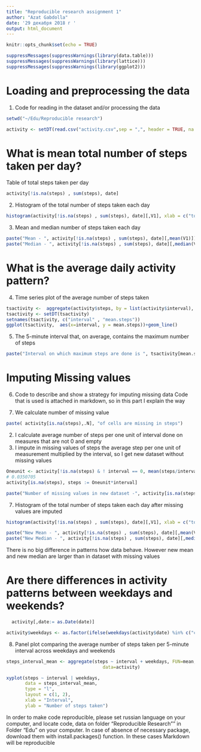 ---
title: "Reproducible research assignment 1"
author: "Azat Gabdolla"
date: '29 декабря 2018 г '
output: html_document
---

```{r setup, include=FALSE}
knitr::opts_chunk$set(echo = TRUE)
```


```{r}
suppressMessages(suppressWarnings(library(data.table)))
suppressMessages(suppressWarnings(library(lattice)))
suppressMessages(suppressWarnings(library(ggplot2)))
```

# Loading and preprocessing the data

1. Code for reading in the dataset and/or processing the data
```{r}
setwd("~/Edu/Reproducible research")

activity <- setDT(read.csv("activity.csv",sep = ",", header = TRUE, na.strings = c("NA", " ", '#DIV/0!')))
```


# What is mean total number of steps taken per day?

Table of total steps taken per day

```{r}
activity[!is.na(steps) , sum(steps), date]
```

2. Histogram of the total number of steps taken each day

```{r}
histogram(activity[!is.na(steps) , sum(steps), date][,V1], xlab = c("total steps"), ylab = c("percentage") )
```
3. Mean and median number of steps taken each day
```{r}
paste("Mean - ", activity[!is.na(steps) , sum(steps), date][,mean(V1)])
paste("Median - ", activity[!is.na(steps) , sum(steps), date][,median(V1)])
```

# What is the average daily activity pattern?

4. Time series plot of the average number of steps taken
```{r}

tsactivity <-  aggregate(activity$steps, by = list(activity$interval), mean, na.rm=TRUE)
tsactivity <- setDT(tsactivity)
setnames(tsactivity, c("interval" , "mean.steps"))
ggplot(tsactivity,  aes(x=interval, y = mean.steps))+geom_line()

```

5. The 5-minute interval that, on average, contains the maximum number of steps

```{r}
paste("Interval on which maximum steps are done is ", tsactivity[mean.steps == max(mean.steps), .(interval)][,interval])
```


# Imputing Missing values

6. Code to describe and show a strategy for imputing missing data
Code that is used is attached in markdown, so in this part I explain the way 

1. We calculate number of missing value
```{r}
paste( activity[is.na(steps),.N], "of cells are missing in steps")
```
2. I calculate average number of steps per one unit of interval done on measures that are not 0 and empty
3. I impute in missing values of steps the average step per one unit of measurement multiplied by the interval, so I get new dataset  without missing values   

```{r}
Oneunit <- activity[!is.na(steps) & ! interval == 0, mean(steps/interval)]
# 0.0350705
activity[is.na(steps), steps := Oneunit*interval]

```

```{r}
paste("Number of missing values in new dataset -", activity[is.na(steps), .N])
```

7. Histogram of the total number of steps taken each day after missing values are imputed

```{r}
histogram(activity[!is.na(steps) , sum(steps), date][,V1], xlab = c("total steps"), ylab = c("percentage") )
```

```{r}
paste("New Mean - ", activity[!is.na(steps) , sum(steps), date][,mean(V1)])
paste("New Median - ", activity[!is.na(steps) , sum(steps), date][,median(V1)])
```
There is no big difference in patterns how data behave. However new mean and new median are larger than in dataset with missing values

# Are there differences in activity patterns between weekdays and weekends?

```{r}
  activity[,date:= as.Date(date)]

activity$weekdays <- as.factor(ifelse(weekdays(activity$date) %in% c("суббота","воскресенье"), "weekend", "weekday"))

```

8. Panel plot comparing the average number of steps taken per 5-minute interval across weekdays and weekends

```{r}
steps_interval_mean <- aggregate(steps ~ interval + weekdays, FUN=mean, 
                                    data=activity)

xyplot(steps ~ interval | weekdays, 
       data = steps_interval_mean, 
       type = "l", 
       layout = c(1, 2), 
       xlab = "Interval", 
       ylab = "Number of steps taken")
```


In order to make code reproducible, please set russian language on your computer, and locate code, data on folder 
"Reproducible Research"" in Folder "Edu" on your computer. In case of absence of necessary package, download them with install.packages() function. In these cases Markdown will be reproducible
